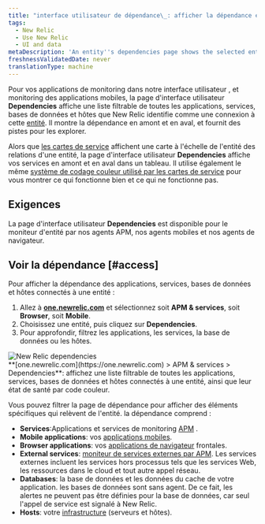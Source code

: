 ```yaml
---
title: "interface utilisateur de dépendance\_: afficher la dépendance en amont et en aval d'une entité"
tags:
  - New Relic
  - Use New Relic
  - UI and data
metaDescription: 'An entity''s dependencies page shows the selected entity''s upstream and downstream dependencies for apps, services, databases, and hosts.'
freshnessValidatedDate: never
translationType: machine
---
```


Pour vos applications de monitoring dans notre interface utilisateur <InlinePopover type="apm" />, <InlinePopover type="browser" />et monitoring des applications mobiles, la page d&apos;interface utilisateur <DNT>**Dependencies**</DNT> affiche une liste filtrable de toutes les applications, services, bases de données et hôtes que New Relic identifie comme une connexion à cette [entité](/docs/new-relic-solutions/new-relic-one/core-concepts/what-entity-new-relic). Il montre la dépendance en amont et en aval, et fournit des pistes pour les explorer.

Alors que [les cartes de service](/docs/understand-dependencies/understand-system-dependencies/service-maps/service-maps-new-relic-one) affichent une carte à l&apos;échelle de l&apos;entité des relations d&apos;une entité, la page d&apos;interface utilisateur <DNT>**Dependencies**</DNT> affiche vos services en amont et en aval dans un tableau. Il utilise également le même [système de codage couleur utilisé par les cartes de service](/docs/understand-dependencies/understand-system-dependencies/service-maps/service-maps-new-relic-one#alerts) pour vous montrer ce qui fonctionne bien et ce qui ne fonctionne pas.

## Exigences

La page d&apos;interface utilisateur <DNT>**Dependencies**</DNT> est disponible pour le moniteur d&apos;entité par nos agents APM, nos agents mobiles et nos agents de navigateur.

## Voir la dépendance [#access]

Pour afficher la dépendance des applications, services, bases de données et hôtes connectés à une entité :

1. Allez à <DNT>**[one.newrelic.com](https://one.newrelic.com)**</DNT> et sélectionnez soit <DNT>**APM &amp; services**</DNT>, soit <DNT>**Browser**</DNT>, soit <DNT>**Mobile**</DNT>.
2. Choisissez une entité, puis cliquez sur <DNT>**Dependencies**</DNT>.
3. Pour approfondir, filtrez les applications, les services, la base de données ou les hôtes.

<img title="omnimapDependencies.png" alt="New Relic dependencies" src="/images/solutions_screenshot-full_omnimap-dependencies.webp" />

<figcaption>
  <DNT>**[one.newrelic.com](https://one.newrelic.com) &gt; APM &amp; services &gt; Dependencies**</DNT>: affichez une liste filtrable de toutes les applications, services, bases de données et hôtes connectés à une entité, ainsi que leur état de santé par code couleur.
</figcaption>

Vous pouvez filtrer la page de dépendance pour afficher des éléments spécifiques qui relèvent de l&apos;entité. la dépendance comprend :

* <DNT>**Services**</DNT>:Applications et services de monitoring [APM](/docs/apm) .
* <DNT>**Mobile applications**</DNT>: vos [applications mobiles](/docs/mobile-monitoring).
* <DNT>**Browser applications**</DNT>: vos [applications de navigateur](/docs/browser) frontales.
* <DNT>**External services**</DNT>: [moniteur de services externes par APM](/docs/apm/applications-menu/monitoring/external-services-page). Les services externes incluent les services hors processus tels que les services Web, les ressources dans le cloud et tout autre appel réseau.
* <DNT>**Databases**</DNT>: la base de données et les données du cache de votre application. les bases de données sont sans agent. De ce fait, les alertes ne peuvent pas être définies pour la base de données, car seul l&apos;appel de service est signalé à New Relic.
* <DNT>**Hosts**</DNT>: votre [infrastructure](/docs/infrastructure) (serveurs et hôtes).